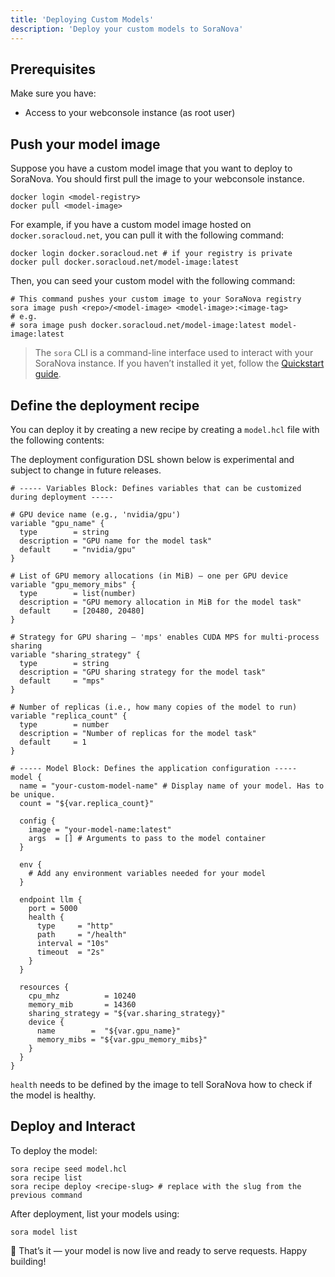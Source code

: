 ```yaml
---
title: 'Deploying Custom Models'
description: 'Deploy your custom models to SoraNova'
---
```


## Prerequisites
Make sure you have:
- Access to your webconsole instance (as root user)

## Push your model image

Suppose you have a custom model image that you want to deploy to SoraNova. You should first pull the image to your webconsole instance.

```shell
docker login <model-registry>
docker pull <model-image>
```

For example, if you have a custom model image hosted on `docker.soracloud.net`, you can pull it with the following command:

```shell
docker login docker.soracloud.net # if your registry is private
docker pull docker.soracloud.net/model-image:latest
```

Then, you can seed your custom model with the following command:

```shell
# This command pushes your custom image to your SoraNova registry
sora image push <repo>/<model-image> <model-image>:<image-tag>
# e.g.
# sora image push docker.soracloud.net/model-image:latest model-image:latest
```

> The `sora` CLI is a command-line interface used to interact with your SoraNova instance. If you haven’t installed it yet, follow the [Quickstart guide](/quickstart).


## Define the deployment recipe

You can deploy it by creating a new recipe by creating a `model.hcl` file with the following contents:

<Warning>
The deployment configuration DSL shown below is experimental and subject to change in future releases.
</Warning>

```hcl
# ----- Variables Block: Defines variables that can be customized during deployment -----

# GPU device name (e.g., 'nvidia/gpu')
variable "gpu_name" {
  type        = string
  description = "GPU name for the model task"
  default     = "nvidia/gpu"
}

# List of GPU memory allocations (in MiB) — one per GPU device
variable "gpu_memory_mibs" {
  type        = list(number)
  description = "GPU memory allocation in MiB for the model task"
  default     = [20480, 20480]
}

# Strategy for GPU sharing — 'mps' enables CUDA MPS for multi-process sharing
variable "sharing_strategy" {
  type        = string
  description = "GPU sharing strategy for the model task"
  default     = "mps"
}

# Number of replicas (i.e., how many copies of the model to run)
variable "replica_count" {
  type        = number
  description = "Number of replicas for the model task"
  default     = 1
}

# ----- Model Block: Defines the application configuration -----
model {
  name = "your-custom-model-name" # Display name of your model. Has to be unique.
  count = "${var.replica_count}"
  
  config {
    image = "your-model-name:latest"
    args  = [] # Arguments to pass to the model container
  }

  env {
    # Add any environment variables needed for your model
  }

  endpoint llm {
    port = 5000
    health {
      type     = "http"
      path     = "/health"
      interval = "10s"
      timeout  = "2s"
    }
  }

  resources {
    cpu_mhz          = 10240
    memory_mib       = 14360
    sharing_strategy = "${var.sharing_strategy}"
    device {
      name        =  "${var.gpu_name}"
      memory_mibs = "${var.gpu_memory_mibs}"
    }
  }
}

```
<Note>`health` needs to be defined by the image to tell SoraNova how to check if the model is healthy.</Note>

## Deploy and Interact

To deploy the model:

```shell
sora recipe seed model.hcl
sora recipe list
sora recipe deploy <recipe-slug> # replace with the slug from the previous command
```

After deployment, list your models using:

```shell
sora model list
```

🎉 That’s it — your model is now live and ready to serve requests. Happy building!